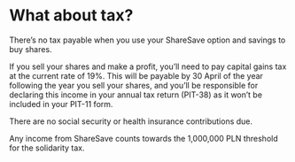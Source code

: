 # What about tax?

There’s no tax payable when you use your ShareSave option and savings to buy shares.

If you sell your shares and make a profit, you’ll need to pay capital gains tax at the current rate of 19%. This will be payable by 30 April of the year following the year you sell your shares, and you’ll be responsible for declaring this income in your annual tax return (PIT-38) as it won’t be included in your PIT-11 form.

There are no social security or health insurance contributions due.

Any income from ShareSave counts towards the 1,000,000 PLN threshold for the solidarity tax.